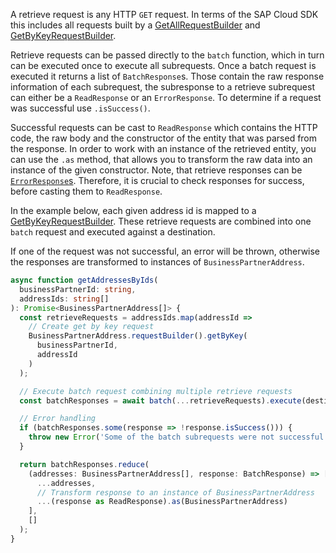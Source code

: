 A retrieve request is any HTTP `GET` request.
In terms of the SAP Cloud SDK this includes all requests built by a [GetAllRequestBuilder](#getall-request-builder) and [GetByKeyRequestBuilder](#getbykey-request-builder).

Retrieve requests can be passed directly to the `batch` function, which in turn can be executed once to execute all subrequests.
Once a batch request is executed it returns a list of `BatchResponse`s.
Those contain the raw response information of each subrequest, the subresponse to a retrieve subrequest can either be a `ReadResponse` or an `ErrorResponse`.
To determine if a request was successful use `.isSuccess()`.

Successful requests can be cast to `ReadResponse` which contains the HTTP code, the raw body and the constructor of the entity that was parsed from the response.
In order to work with an instance of the retrieved entity, you can use the `.as` method, that allows you to transform the raw data into an instance of the given constructor.
Note, that retrieve responses can be [`ErrorResponse`s](#error-handling).
Therefore, it is crucial to check responses for success, before casting them to `ReadResponse`.

In the example below, each given address id is mapped to a [GetByKeyRequestBuilder](#getbykey-request-builder).
These retrieve requests are combined into one `batch` request and executed against a destination.

If one of the request was not successful, an error will be thrown, otherwise the responses are transformed to instances of `BusinessPartnerAddress`.

```ts
async function getAddressesByIds(
  businessPartnerId: string,
  addressIds: string[]
): Promise<BusinessPartnerAddress[]> {
  const retrieveRequests = addressIds.map(addressId =>
    // Create get by key request
    BusinessPartnerAddress.requestBuilder().getByKey(
      businessPartnerId,
      addressId
    )
  );

  // Execute batch request combining multiple retrieve requests
  const batchResponses = await batch(...retrieveRequests).execute(destination);

  // Error handling
  if (batchResponses.some(response => !response.isSuccess())) {
    throw new Error('Some of the batch subrequests were not successful.');
  }

  return batchResponses.reduce(
    (addresses: BusinessPartnerAddress[], response: BatchResponse) => [
      ...addresses,
      // Transform response to an instance of BusinessPartnerAddress
      ...(response as ReadResponse).as(BusinessPartnerAddress)
    ],
    []
  );
}
```
